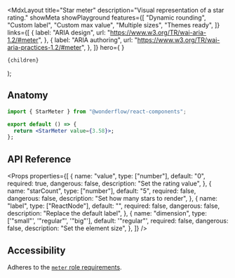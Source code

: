 
  <MdxLayout
    title="Star meter"
    description="Visual representation of a star rating."
    showMeta
    showPlayground
    features={[
      "Dynamic rounding",
      "Custom label",
      "Custom max value",
      "Multiple sizes",
      "Themes ready",
    ]}
    links={[
      {
        label: "ARIA design",
        url: "https://www.w3.org/TR/wai-aria-1.2/#meter",
      },
      {
        label: "ARIA authoring",
        url: "https://www.w3.org/TR/wai-aria-practices-1.2/#meter",
      },
    ]}
    hero={
      <LiveArea>
        <StarMeter value={3.58} />
      </LiveArea>
    }
  >
    {children}
  </MdxLayout>
);

## Anatomy

```jsx highlight=1,4
import { StarMeter } from "@wonderflow/react-components";

export default () => {
  return <StarMeter value={3.58}>;
};
```

## API Reference

<Props
  properties={[
    {
      name: "value",
      type: ["number"],
      default: "0",
      required: true,
      dangerous: false,
      description: "Set the rating value",
    },
    {
      name: "starCount",
      type: ["number"],
      default: "5",
      required: false,
      dangerous: false,
      description: "Set how many stars to render",
    },
    {
      name: "label",
      type: ["ReactNode"],
      default: "",
      required: false,
      dangerous: false,
      description: "Replace the default label",
    },
    {
      name: "dimension",
      type: ['"small"', '"regular"', '"big"'],
      default: '"regular"',
      required: false,
      dangerous: false,
      description: "Set the element size",
    },
  ]}
/>

## Accessibility

Adheres to the [`meter` role requirements](https://www.w3.org/TR/wai-aria-1.2/#meter).
